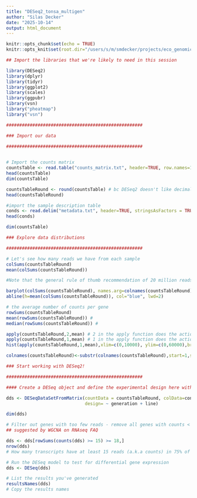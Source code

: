 ```yaml
---
title: "DESeq2_tonsa_multigen"
author: "Silas Decker"
date: "2025-10-14"
output: html_document
---
```


```r
knitr::opts_chunk$set(echo = TRUE)
knitr::opts_knit$set(root.dir="/users/s/m/smdecker/projects/eco_genomics_2025/transcriptomics/mydata") 

```

```r
## Import the libraries that we're likely to need in this session

library(DESeq2)
library(dplyr)
library(tidyr)
library(ggplot2)
library(scales)
library(ggpubr)
library(vsn)  
library("pheatmap")
library("vsn")

####################################################

### Import our data

####################################################

 
# Import the counts matrix
countsTable <- read.table("counts_matrix.txt", header=TRUE, row.names=1)
head(countsTable)
dim(countsTable)

countsTableRound <- round(countsTable) # bc DESeq2 doesn't like decimals (and Salmon outputs data with decimals)
head(countsTableRound)

#import the sample description table
conds <- read.delim("metadata.txt", header=TRUE, stringsAsFactors = TRUE, row.names=1)
head(conds)
```
```r
dim(countsTable)
```

```r
### Explore data distributions

####################################################

# Let's see how many reads we have from each sample
colSums(countsTableRound)
mean(colSums(countsTableRound))

#Note that the general rule of thumb recommendation of 20 million reads per sample, we are at ~12 million 

barplot(colSums(countsTableRound), names.arg=colnames(countsTableRound),cex.names=0.5, las=3,ylim=c(0,21000000)) #change dims
abline(h=mean(colSums(countsTableRound)), col="blue", lwd=2)

# the average number of counts per gene
rowSums(countsTableRound)
mean(rowSums(countsTableRound)) # 
median(rowSums(countsTableRound)) #

apply(countsTableRound,2,mean) # 2 in the apply function does the action across columns
apply(countsTableRound,1,mean) # 1 in the apply function does the action across rows
hist(apply(countsTableRound,1,mean),xlim=c(0,10000), ylim=c(0,60000),breaks=10000)
```
```r
colnames(countsTableRound)<-substr(colnames(countsTableRound),start=1,stop=4)
```

```r
### Start working with DESeq2!

####################################################

#### Create a DESeq object and define the experimental design here with the tilda

dds <- DESeqDataSetFromMatrix(countData = countsTableRound, colData=conds, 
                              design= ~ generation + line)

dim(dds)

# Filter out genes with too few reads - remove all genes with counts < 15 in more than 75% of 24 samples, so 18)
## suggested by WGCNA on RNAseq FAQ

dds <- dds[rowSums(counts(dds) >= 15) >= 18,]
nrow(dds) 
# How many transcripts have at least 15 reads (a.k.a counts) in 75% of the samples

# Run the DESeq model to test for differential gene expression
dds <- DESeq(dds)

# List the results you've generated
resultsNames(dds)
# Copy the results names


```

